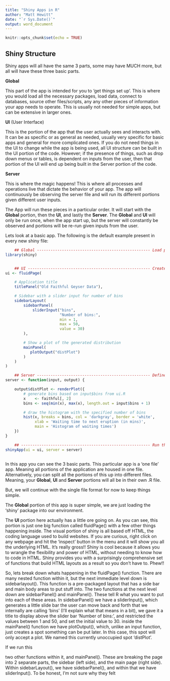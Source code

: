 ```yaml
---
title: "Shiny Apps in R"
author: "Matt Hewitt"
date: "`r Sys.Date()`"
output: word_document
---
```


```r
knitr::opts_chunk$set(echo = TRUE)
```

## Shiny Structure

Shiny apps will all have the same 3 parts, some may have MUCH more, but all will have these three basic parts. 

**Global**

This part of the app is intended for you to 'get things set up'. This is where you would load all the necessary packages, load data, connect to databases, source other files/scripts, any any other pieces of information your app needs to operate. This is usually not needed for simple apps, but can be extensive in larger ones. 

**UI** (User Interface)

This is the portion of the app that the user actually sees and interacts with. It can be as specific or as general as needed, usually very specific for basic apps and general for more complicated ones. If you do not need things in the UI to change while the app is being used, all UI structure can be built in the UI portion of the code. However; if the presence of things, such as drop down menus or tables, is dependent on inputs from the user, then that portion of the UI will end up being built in the Server portion of the code. 

**Server**

This is where the magic happens! This is where all processes and operations live that dictate the behavior of your app. The app will continuously be observing the server file and will run its different portions given different user inputs. 



The App will run these pieces in a particular order. It will start with the **Global** portion, then the **UI**, and lastly the **Server**. The **Global** and **UI** will only be run once, when the app start up, but the server will constantly be observed and portions will be re-run given inputs from the user. 



Lets look at a basic app. The following is the default example present in every new shiny file:

```r
    ## Global -------------------------------------------------- Load packages
library(shiny)


    ## UI ------------------------------------------------------ Create User Interface layout
ui <- fluidPage(

    # Application title
    titlePanel("Old Faithful Geyser Data"),

    # Sidebar with a slider input for number of bins 
    sidebarLayout(
        sidebarPanel(
            sliderInput("bins",
                        "Number of bins:",
                        min = 1,
                        max = 50,
                        value = 30)
        ),

        # Show a plot of the generated distribution
        mainPanel(
           plotOutput("distPlot")
        )
    )
)

    ## Server -------------------------------------------------- Define Server logic
server <- function(input, output) {

    output$distPlot <- renderPlot({
        # generate bins based on input$bins from ui.R
        x    <- faithful[, 2]
        bins <- seq(min(x), max(x), length.out = input$bins + 1)

        # draw the histogram with the specified number of bins
        hist(x, breaks = bins, col = 'darkgray', border = 'white',
             xlab = 'Waiting time to next eruption (in mins)',
             main = 'Histogram of waiting times')
    })
}

    ## --------------------------------------------------------- Run the application 
shinyApp(ui = ui, server = server)



```


In this app you can see the 3 basic parts. This particular app is a 'one file' app. Meaning all portions of the application are housed in one file. Alternatively, you can split all the portions of this up into different files. Meaning, your **Global**, **UI** and **Server** portions will all be in their own .R file. 

But, we will continue with the single file format for now to keep things simple. 

The **Global** portion of this app is super simple, we are just loading the 'shiny' package into our environment. 

The **UI** portion here actually has a little ore going on. As you can see, this portion is just one big function called fluidPage() with a few other things happening inside. The visual portion of shiny is all based off HTML, the coding language used to build websites. If you are curious, right click on any webpage and hit the 'inspect' button in the menu and it will show you all the underlying HTML. It's really gross!! Shiny is cool because it allows you to wrangle the flexibility and power of HTML, without needing to know how to code in HTML. Shiny provides you with a surprisingly comprehensive set of functions that build HTML layouts as a result so you don't have to. Phew!!

So, lets break down whats happening in the fluidPage() function. There are many nested function within it, but the next immediate level down is sidebarlayout(). This function is a pre-packaged layout that has a side bar and main body areas to put stuff into. The two functions at the next level down are sidebarPanel() and mainPanel(). These tell R what you want to put into each of these areas. In sidebarPanel() we have a sliderInput(), which generates a little slide bar the user can move back and forth that we internally are calling 'bins' (I'll explain what that means in a bit), we gave it a title to display above the slider bar 'Number of bins:', and restricted the values between 1 and 50, and set the initial value to 30. inside the mainPanel() function we have plotOutput(), which, unlike an input function, just creates a spot something can be put later. In this case, this spot will only accept a plot. We named this currently unoccupied spot 'distPlot'.

If we run this 


two other functions within it,  and mainPanel(). These are breaking the page into 2 separate parts, the sidebar (left side), and the main page (right side). Within sidebarLayout(), we have sidebarPanel(), and within that we have sliderInput(). To be honest, I'm not sure why they felt 













